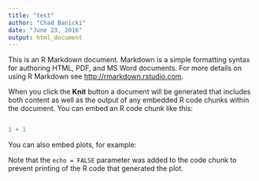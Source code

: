 ```yaml
---
title: "test"
author: "Chad Banicki"
date: "June 23, 2016"
output: html_document
---
```


This is an R Markdown document. Markdown is a simple formatting syntax for authoring HTML, PDF, and MS Word documents. For more details on using R Markdown see <http://rmarkdown.rstudio.com>.

When you click the **Knit** button a document will be generated that includes both content as well as the output of any embedded R code chunks within the document. You can embed an R code chunk like this:

```r
```

```r
1 + 1
```

You can also embed plots, for example:



Note that the `echo = FALSE` parameter was added to the code chunk to prevent printing of the R code that generated the plot.


 